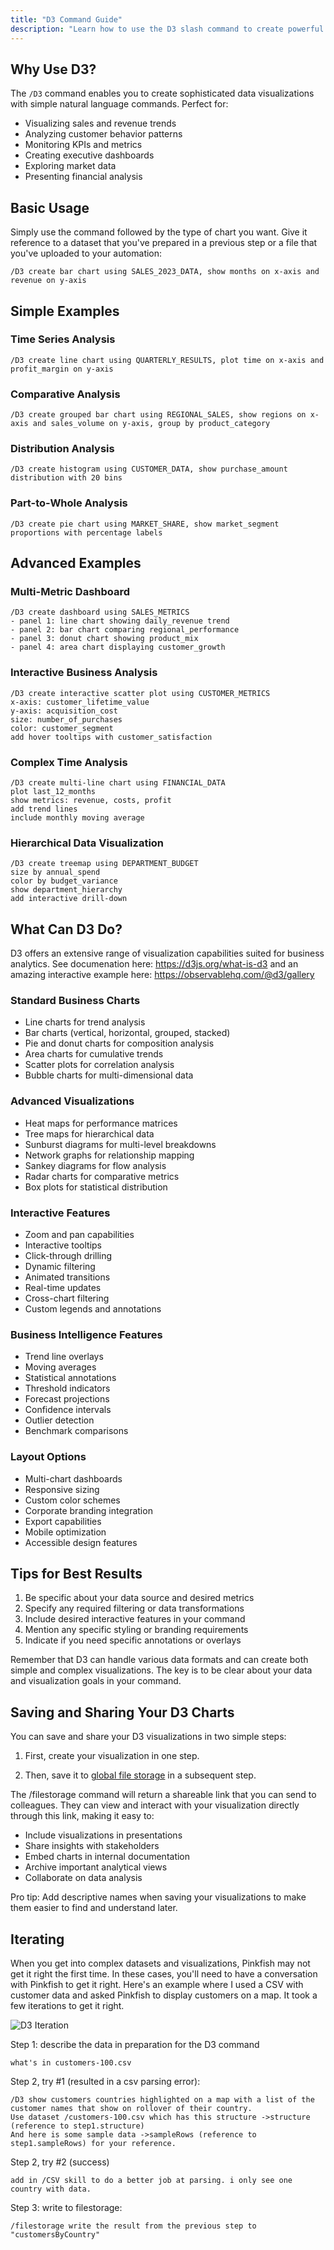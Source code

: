 ```yaml
---
title: "D3 Command Guide"
description: "Learn how to use the D3 slash command to create powerful data visualizations"
---
```


## Why Use D3?

The `/D3` command enables you to create sophisticated data visualizations with simple natural language commands. Perfect for:

- Visualizing sales and revenue trends
- Analyzing customer behavior patterns
- Monitoring KPIs and metrics
- Creating executive dashboards
- Exploring market data
- Presenting financial analysis

## Basic Usage

Simply use the command followed by the type of chart you want. Give it reference to a dataset that you've prepared in a previous step or a file that you've uploaded to your automation:

```
/D3 create bar chart using SALES_2023_DATA, show months on x-axis and revenue on y-axis
```

## Simple Examples

### Time Series Analysis
```
/D3 create line chart using QUARTERLY_RESULTS, plot time on x-axis and profit_margin on y-axis
```

### Comparative Analysis
```
/D3 create grouped bar chart using REGIONAL_SALES, show regions on x-axis and sales_volume on y-axis, group by product_category
```

### Distribution Analysis
```
/D3 create histogram using CUSTOMER_DATA, show purchase_amount distribution with 20 bins
```

### Part-to-Whole Analysis
```
/D3 create pie chart using MARKET_SHARE, show market_segment proportions with percentage labels
```

## Advanced Examples

### Multi-Metric Dashboard
```
/D3 create dashboard using SALES_METRICS
- panel 1: line chart showing daily_revenue trend
- panel 2: bar chart comparing regional_performance
- panel 3: donut chart showing product_mix
- panel 4: area chart displaying customer_growth
```

### Interactive Business Analysis
```
/D3 create interactive scatter plot using CUSTOMER_METRICS
x-axis: customer_lifetime_value
y-axis: acquisition_cost
size: number_of_purchases
color: customer_segment
add hover tooltips with customer_satisfaction
```

### Complex Time Analysis
```
/D3 create multi-line chart using FINANCIAL_DATA
plot last_12_months
show metrics: revenue, costs, profit
add trend lines
include monthly moving average
```

### Hierarchical Data Visualization
```
/D3 create treemap using DEPARTMENT_BUDGET
size by annual_spend
color by budget_variance
show department_hierarchy
add interactive drill-down
```

## What Can D3 Do?

D3 offers an extensive range of visualization capabilities suited for business analytics. See documenation here: https://d3js.org/what-is-d3 and an amazing interactive example here: https://observablehq.com/@d3/gallery

### Standard Business Charts
- Line charts for trend analysis
- Bar charts (vertical, horizontal, grouped, stacked)
- Pie and donut charts for composition analysis
- Area charts for cumulative trends
- Scatter plots for correlation analysis
- Bubble charts for multi-dimensional data

### Advanced Visualizations
- Heat maps for performance matrices
- Tree maps for hierarchical data
- Sunburst diagrams for multi-level breakdowns
- Network graphs for relationship mapping
- Sankey diagrams for flow analysis
- Radar charts for comparative metrics
- Box plots for statistical distribution

### Interactive Features
- Zoom and pan capabilities
- Interactive tooltips
- Click-through drilling
- Dynamic filtering
- Animated transitions
- Real-time updates
- Cross-chart filtering
- Custom legends and annotations

### Business Intelligence Features
- Trend line overlays
- Moving averages
- Statistical annotations
- Threshold indicators
- Forecast projections
- Confidence intervals
- Outlier detection
- Benchmark comparisons

### Layout Options
- Multi-chart dashboards
- Responsive sizing
- Custom color schemes
- Corporate branding integration
- Export capabilities
- Mobile optimization
- Accessible design features

## Tips for Best Results

1. Be specific about your data source and desired metrics
2. Specify any required filtering or data transformations
3. Include desired interactive features in your command
4. Mention any specific styling or branding requirements
5. Indicate if you need specific annotations or overlays

Remember that D3 can handle various data formats and can create both simple and complex visualizations. The key is to be clear about your data and visualization goals in your command.

## Saving and Sharing Your D3 Charts

You can save and share your D3 visualizations in two simple steps:

1. First, create your visualization in one step.

2. Then, save it to [global file storage](/slash-commands/filestorage) in a subsequent step.

The /filestorage command will return a shareable link that you can send to colleagues. They can view and interact with your visualization directly through this link, making it easy to:
- Include visualizations in presentations
- Share insights with stakeholders
- Embed charts in internal documentation
- Archive important analytical views
- Collaborate on data analysis

Pro tip: Add descriptive names when saving your visualizations to make them easier to find and understand later.

## Iterating

When you get into complex datasets and visualizations, Pinkfish may not get it right the first time. In these cases, you'll need to have a conversation with Pinkfish to get it right. Here's an example where I used a CSV with customer data and asked Pinkfish to display customers on a map. It took a few iterations to get it right.

<img src="/images/examples/d3.v2.png" alt="D3 Iteration" />

Step 1: describe the data in preparation for the D3 command
```
what's in customers-100.csv 
```

Step 2, try #1 (resulted in a csv parsing error):
```
/D3 show customers countries highlighted on a map with a list of the customer names that show on rollover of their country. 
Use dataset /customers-100.csv which has this structure ->structure (reference to step1.structure) 
And here is some sample data ->sampleRows (reference to step1.sampleRows) for your reference.
```

 
Step 2, try #2 (success)
```
add in /CSV skill to do a better job at parsing. i only see one country with data. 
```

Step 3: write to filestorage:
```
/filestorage write the result from the previous step to "customersByCountry"
```
